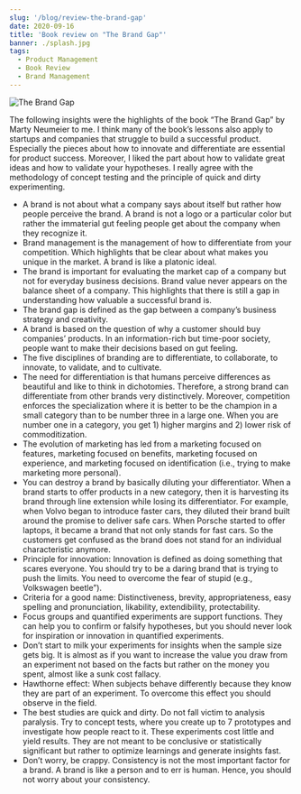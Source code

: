 ```yaml
---
slug: '/blog/review-the-brand-gap'
date: 2020-09-16
title: 'Book review on "The Brand Gap"'
banner: ./splash.jpg
tags:
  - Product Management
  - Book Review
  - Brand Management
---
```


![The Brand Gap](./splash.jpg)

The following insights were the highlights of the book “The Brand Gap” by Marty Neumeier to me. I think many of the book’s lessons also apply to startups and companies that struggle to build a successful product. Especially the pieces about how to innovate and differentiate are essential for product success. Moreover, I liked the part about how to validate great ideas and how to validate your hypotheses. I really agree with the methodology of concept testing and the principle of quick and dirty experimenting.

- A brand is not about what a company says about itself but rather how people perceive the brand. A brand is not a logo or a particular color but rather the immaterial gut feeling people get about the company when they recognize it.
- Brand management is the management of how to differentiate from your competition. Which highlights that be clear about what makes you unique in the market. A brand is like a platonic ideal.
- The brand is important for evaluating the market cap of a company but not for everyday business decisions. Brand value never appears on the balance sheet of a company. This highlights that there is still a gap in understanding how valuable a successful brand is.
- The brand gap is defined as the gap between a company’s business strategy and creativity.
- A brand is based on the question of why a customer should buy companies’ products. In an information-rich but time-poor society, people want to make their decisions based on gut feeling.
- The five disciplines of branding are to differentiate, to collaborate, to innovate, to validate, and to cultivate.
- The need for differentiation is that humans perceive differences as beautiful and like to think in dichotomies. Therefore, a strong brand can differentiate from other brands very distinctively. Moreover, competition enforces the specialization where it is better to be the champion in a small category than to be number three in a large one. When you are number one in a category, you get 1) higher margins and 2) lower risk of commoditization.
- The evolution of marketing has led from a marketing focused on features, marketing focused on benefits, marketing focused on experience, and marketing focused on identification (i.e., trying to make marketing more personal).
- You can destroy a brand by basically diluting your differentiator. When a brand starts to offer products in a new category, then it is harvesting its brand through line extension while losing its differentiator. For example, when Volvo began to introduce faster cars, they diluted their brand built around the promise to deliver safe cars. When Porsche started to offer laptops, it became a brand that not only stands for fast cars. So the customers get confused as the brand does not stand for an individual characteristic anymore.
- Principle for innovation: Innovation is defined as doing something that scares everyone. You should try to be a daring brand that is trying to push the limits. You need to overcome the fear of stupid (e.g., Volkswagen beetle”).
- Criteria for a good name: Distinctiveness, brevity, appropriateness, easy spelling and pronunciation, likability, extendibility, protectability.
- Focus groups and quantified experiments are support functions. They can help you to confirm or falsify hypotheses, but you should never look for inspiration or innovation in quantified experiments.
- Don’t start to milk your experiments for insights when the sample size gets big. It is almost as if you want to increase the value you draw from an experiment not based on the facts but rather on the money you spent, almost like a sunk cost fallacy.
- Hawthorne effect: When subjects behave differently because they know they are part of an experiment. To overcome this effect you should observe in the field.
- The best studies are quick and dirty. Do not fall victim to analysis paralysis. Try to concept tests, where you create up to 7 prototypes and investigate how people react to it. These experiments cost little and yield results. They are not meant to be conclusive or statistically significant but rather to optimize learnings and generate insights fast.
- Don’t worry, be crappy. Consistency is not the most important factor for a brand. A brand is like a person and to err is human. Hence, you should not worry about your consistency.

